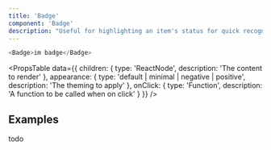 ```yaml
---
title: 'Badge'
component: 'Badge'
description: "Useful for highlighting an item's status for quick recognition to the user."
---
```


```js
<Badge>im badge</Badge>
```

<PropsTable
  data={{
    children: {
      type: 'ReactNode',
      description: 'The content to render'
    },
    appearance: {
      type: 'default | minimal | negative | positive',
      description: 'The theming to apply'
    },
    onClick: {
      type: 'Function',
      description: 'A function to be called when on click'
    }
  }}
/>

## Examples

todo
